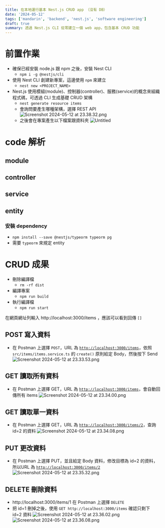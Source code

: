 ```yaml
---
title: 在本地運行基本 Nest.js CRUD app （沒有 DB）
date: '2024-05-12'
tags: ['mandarin', 'backend', 'nest.js', 'software engineering']
draft: true
summary: 透過 Nest.js CLI 從零建立一個 web app，包含基本 CRUD 功能
---
```


# 前置作業

- 確保已經安裝 node.js 跟 npm 之後，安裝 Nest CLI
  - `npm i -g @nestjs/cli`
- 使用 Nest CLI 創建新專案，這邊使用 `npm` 來建立
  - `nest new <PROJECT_NAME>`
- Nest.js 使用模組(module)、控制器(controller)、服務(service)的概念來組織程式碼，可透過 CLI 生成基礎 CRUD 架構
  - `nest generate resource items`
  - 會詢問要產生哪種架構，選擇 REST API
    ![Screenshot 2024-05-12 at 23.38.32.png](https://prod-files-secure.s3.us-west-2.amazonaws.com/f9f2d30a-5666-40ca-a2c3-6a4c6eee4ad0/6a3e0c66-41dc-4dc5-8674-ca10ad4a42c8/Screenshot_2024-05-12_at_23.38.32.png)
  - 之後會在專案產生以下檔案跟資料夾
    ![Untitled](https://prod-files-secure.s3.us-west-2.amazonaws.com/f9f2d30a-5666-40ca-a2c3-6a4c6eee4ad0/e716744c-84fb-4f04-9f54-80e6e632c234/Untitled.png)

# code 解析

## module

## controller

## service

## entity

### 安裝 dependency

- `npm install --save @nestjs/typeorm typeorm pg`
- 需要 `typeorm` 來規定 entity

# CRUD 成果

- 刪除編譯檔
  - `rm -rf dist`
- 編譯專案
  - `npm run build`
- 執行編譯檔
  - `npm run start`

在網頁網址列輸入 http://localhost:3000/items ，應該可以看到回傳 `[]`

## POST 寫入資料

- 在 Postman 上選擇 `POST`，URL 為 [`http://localhost:3000/items`](http://localhost:3000/items/2)，依照 `src/items/items.service.ts` 的 `create()` 原則給定 Body，然後按下 Send
  ![Screenshot 2024-05-12 at 23.33.53.png](https://prod-files-secure.s3.us-west-2.amazonaws.com/f9f2d30a-5666-40ca-a2c3-6a4c6eee4ad0/38424c23-58e1-46f7-b6a2-dd0eb69bff09/Screenshot_2024-05-12_at_23.33.53.png)

## GET 讀取所有資料

- 在 Postman 上選擇 GET，URL 為 [`http://localhost:3000/items`](http://localhost:3000/items/2)，會自動回傳所有 items
  ![Screenshot 2024-05-12 at 23.34.00.png](https://prod-files-secure.s3.us-west-2.amazonaws.com/f9f2d30a-5666-40ca-a2c3-6a4c6eee4ad0/b81352fd-f715-4d3c-8674-6fa999e77f95/Screenshot_2024-05-12_at_23.34.00.png)

## GET 讀取單一資料

- 在 Postman 上選擇 GET，URL 為 [`http://localhost:3000/items/2`](http://localhost:3000/items/2)，查詢 id=2 的資料
  ![Screenshot 2024-05-12 at 23.34.08.png](https://prod-files-secure.s3.us-west-2.amazonaws.com/f9f2d30a-5666-40ca-a2c3-6a4c6eee4ad0/4ecc2616-5728-4f73-84fb-66953dfcff88/Screenshot_2024-05-12_at_23.34.08.png)

## PUT 更改資料

- 在 Postman 上選擇 PUT，並且給定 Body 資料，修改目標為 id=2 的資料，所以URL 為 [`http://localhost:3000/items/2`](http://localhost:3000/items/2)
  ![Screenshot 2024-05-12 at 23.35.32.png](https://prod-files-secure.s3.us-west-2.amazonaws.com/f9f2d30a-5666-40ca-a2c3-6a4c6eee4ad0/d22aaf3a-bc75-4ee1-b113-babb4f2fa1c8/Screenshot_2024-05-12_at_23.35.32.png)

## DELETE 刪除資料

- http://localhost:3000/items/1 在 Postman 上選擇 `DELETE`
- 把 id=1 刪掉之後，使用 `GET http://localhost:3000/items` 確認只剩下 id=2 資料
  ![Screenshot 2024-05-12 at 23.36.02.png](https://prod-files-secure.s3.us-west-2.amazonaws.com/f9f2d30a-5666-40ca-a2c3-6a4c6eee4ad0/4f6a3a1a-93f2-43ca-af0b-582ac77e63f1/Screenshot_2024-05-12_at_23.36.02.png)
  ![Screenshot 2024-05-12 at 23.36.08.png](https://prod-files-secure.s3.us-west-2.amazonaws.com/f9f2d30a-5666-40ca-a2c3-6a4c6eee4ad0/9991814d-3f96-4049-81dd-6f8ad5d0225a/Screenshot_2024-05-12_at_23.36.08.png)
